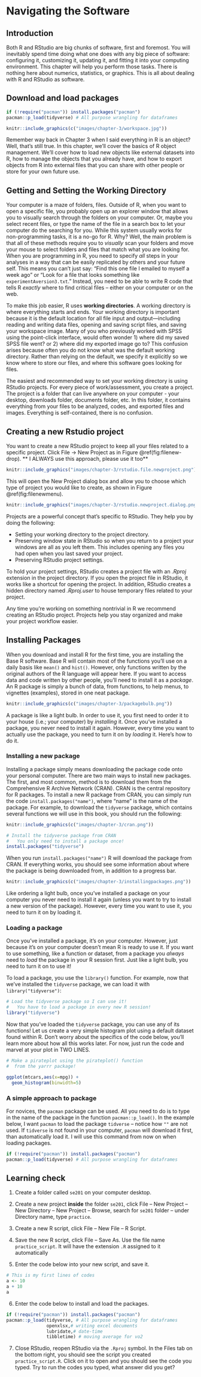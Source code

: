 
# Navigating the Software {#NavigatingTheSoftware}

## Introduction {-}


Both R and RStudio are big chunks of software, first and foremost. You will inevitably spend time doing what one does with any big piece of software: configuring it, customizing it, updating it, and fitting it into your computing environment. This chapter will help you perform those tasks. There is nothing here about numerics, statistics, or graphics. This is all about dealing with R and RStudio as software.

## Download and load packages {-}

```r
if (!require("pacman")) install.packages("pacman")
pacman::p_load(tidyverse) # All purpose wrangling for dataframes

```


```r
knitr::include_graphics(c("images/chapter-3/workspace.jpg"))
```


Remember way back in Chapter 3 when I said everything in R is an object? Well, that's still true. In this chapter, we'll cover the basics of R object management. We'll cover how to load new objects like external datasets into R, how to manage the objects that you already have, and how to export objects from R into external files that you can share with other people or store for your own future use.


## Getting and Setting the Working Directory {#NAVIGATE-WORKING-DIRECTORY}

Your computer is a maze of folders, files. Outside of R, when you want to open a specific file, you probably open up an explorer window that allows you to visually search through the folders on your computer. Or, maybe you select recent files, or type the name of the file in a search box to let your computer do the searching for you. While this system usually works for non-programming tasks, it is a no-go for R. Why? Well, the main problem is that all of these methods require you to *visually* scan your folders and move your mouse to select folders and files that match what you are looking for. When you are programming in R, you need to specify *all* steps in your analyses in a way that can be easily replicated by others and your future self. This means you can't just say: "Find this one file I emailed to myself a week ago" or "Look for a file that looks something like `experimentAversion3.txt`." Instead, you need to be able to write R code that tells R *exactly* where to find critical files -- either on your computer or on the web.

To make this job easier, R uses **working directories**. A working directory is where everything starts and ends. Your working directory is important because it is the default location for all file input and output—including reading and writing data files, opening and saving script files, and saving your workspace image. Many of you who previously worked with SPSS using the point-click interface, would often wonder 1) where did my saved SPSS file went? or 2) where did my exported image go to? This confusion arises because often you do not know what was the default working directory. Rather than relying on the default, we specify it explicitly so we know where to store our files, and where this software goes looking for files.


The easiest and recommended way to set your working directory is using RStudio projects. For every piece of work/assessment, you create a project. The project is a folder that can live anywhere on your computer - your desktop, downloads folder, documents folder, etc. In this folder, it contains everything from your files to be analyzed, codes, and exported files and images. Everything is self-contained, there is no confusion.

## Creating a new Rstudio project{#NAVIGATE-PROJECTS}

You want to create a new RStudio project to keep all your files related to a specific project. 
Click File → New Project as in Figure \@ref(fig:filenew-drop). ** I ALWAYS use this approach, please use it too**

```r
knitr::include_graphics("images/chapter-3/rstudio.file.newproject.png")
```

This will open the New Project dialog box and allow you to choose which type of project you would like to create, as shown in Figure \@ref(fig:filenewmenu).

```r
knitr::include_graphics("images/chapter-3/rstudio.newproject.dialog.png")
```

Projects are a powerful concept that's specific to RStudio. They help you by doing the following:

-  Setting your working directory to the project directory.
-  Preserving window state in RStudio so when you return to a project your windows are all as you left them. This includes opening any files you had open when you last saved your project. 
-  Preserving RStudio project settings.

To hold your project settings, RStudio creates a project file with an *.Rproj* extension in the project directory. If you open the project file in RStudio, it works like a shortcut for opening the project. In addition, RStudio creates a hidden directory named *.Rproj.user* to house temporary files related to your project. 

Any time you're working on something nontrivial in R we recommend creating an RStudio project. Projects help you stay organized and make your project workflow easier. 


## Installing Packages {#NAVIGATE-INSTALL-PACKAGE}

When you download and install R for the first time, you are installing the Base R software. Base R will contain most of the functions you'll use on a daily basis like `mean()` and `hist()`. However, only functions written by the original authors of the R language will appear here. If you want to access data and code written by other people, you'll need to install it as a *package*. An R package is simply a bunch of data, from functions, to help menus, to vignettes (examples), stored in one neat package.


```r
knitr::include_graphics(c("images/chapter-3/packagebulb.png"))
```


A package is like a light bulb. In order to use it, you first need to order it to your house (i.e.; your computer) by *installing* it. Once you've installed a package, you never need to install it again. However, every time you want to actually use the package, you need to turn it on  by *loading* it. Here's how to do it.


### Installing a new package

Installing a package simply means downloading the package code onto your personal computer. There are two main ways to install new packages. The first, and most common, method is to download them from the Comprehensive R Archive Network (CRAN). CRAN is the central repository for R packages. To install a new R package from CRAN, you can simply run the code `install.packages("name")`, where "name" is the name of the package. For example, to download the `tidyverse` package, which contains several functions we will use in this book, you should run the following:


```r
knitr::include_graphics(c("images/chapter-3/cran.png"))
```



```r
# Install the tidyverse package from CRAN
#   You only need to install a package once!
install.packages("tidyverse")
```


When you run `install.packages("name")` R will download the package from CRAN. If everything works, you should see some information about where the package is being downloaded from, in addition to a progress bar.

```r
knitr::include_graphics(c("images/chapter-3/installingpackages.png"))
```


Like ordering a light bulb, once you've installed a package on your computer you never need to install it again (unless you want to try to install a new version of the package). However, every time you want to use it, you need to turn it on by loading it.


### Loading a package

Once you've installed a package, it's on your computer. However, just because it's on your computer doesn't mean R is ready to use it. If you want to use something, like a function or dataset, from a package you *always* need to *load* the package in your R session first. Just like a light bulb, you need to turn it on to use it!

To load a package, you use the `library()` function. For example, now that we've installed the `tidyverse` package, we can load it with `library("tidyverse")`:

```r
# Load the tidyverse package so I can use it!
#   You have to load a package in every new R session!
library("tidyverse")
```


Now that you've loaded the `tidyverse` package, you can use any of its functions! Let us create a very simple histogram plot using a default dataset found within R.  Don't worry about the specifics of the code below, you'll learn more about how all this works later. For now, just run the code and marvel at your plot in TWO LINES.

```r
# Make a pirateplot using the pirateplot() function
#  from the yarrr package!

ggplot(mtcars,aes(x=mpg)) + 
  geom_histogram(binwidth=5)
```

### A simple approach to package

For novices, the  `pacman` package can be used. All you need to do is to type in the name of the package in the function `pacman::p_load()`. In the example below, I want `pacman` to load the package `tidverse` -- notice how `""` are not used. If `tidverse` is not found in your computer, `pacman` will download it first, than automatically load it. I will use this command from now on when loading packages.

```r

if (!require("pacman")) install.packages("pacman")
pacman::p_load(tidyverse) # All purpose wrangling for dataframes

```

## Learning check {#NAVIGATE-LEARNING-CHECK}


1. Create a folder called `se201` on your computer desktop.

2. Create a new project **inside** the folder `se201`, click File -- New Project -- New Directory -- New Project -- Browse, search for `se201` folder -- under Directory name, type `practice`.

3. Create a new R script, click File -- New File -- R Script.

4. Save the new R script, click File -- Save As. Use the file name `practice_script`. It will have the extension `.R` assigned to it automatically

5. Enter the code below into your new script, and save it. 

```r

# This is my first lines of codes
a <- 10
a + 10
a

```

6. Enter the code below to install and load the packages.

```r

if (!require("pacman")) install.packages("pacman")
pacman::p_load(tidyverse, # All purpose wrangling for dataframes
               openxlsx,# writing excel documents
               lubridate,# date-time 
               tibbletime) # moving average for vo2

```

7. Close RStudio, reopen RStudio via the `.Rproj` symbol. In the Files tab on the bottom right, you should see the script you created `practice_script.R`. Click on it to open and you should see the code you typed. Try to run the codes you typed, what answer did you get?


